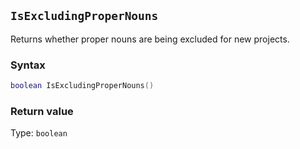::: {.minipage data-latex="{\textwidth}"}
## `IsExcludingProperNouns`

Returns whether proper nouns are being excluded for new projects.

### Syntax {-}

``` .lua
boolean IsExcludingProperNouns()
```

### Return value {-}

Type: `boolean`
:::
